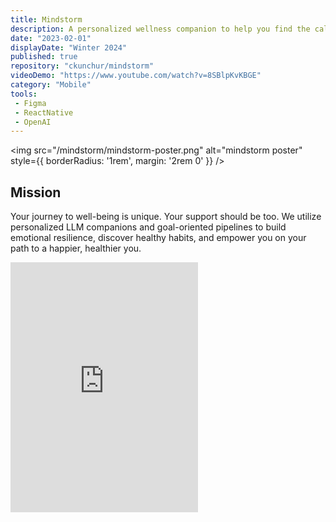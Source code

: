 ```yaml
---
title: Mindstorm
description: A personalized wellness companion to help you find the calm in your storm.
date: "2023-02-01"
displayDate: "Winter 2024"
published: true
repository: "ckunchur/mindstorm"
videoDemo: "https://www.youtube.com/watch?v=8SBlpKvKBGE"
category: "Mobile"
tools:
 - Figma
 - ReactNative
 - OpenAI
---
```



<img src="/mindstorm/mindstorm-poster.png" alt="mindstorm poster" style={{ borderRadius: '1rem', margin: '2rem 0' }} />


## Mission
<div className="flex flex-col md:flex-row items-start gap-8 mt-4">
  <p className="flex-1">
    Your journey to well-being is unique. Your support should be too. We utilize personalized LLM companions and goal-oriented pipelines to build emotional resilience, discover healthy habits, and empower you on your path to a happier, healthier you.
  </p>

  <iframe
    className="w-1/3"
    height="400"
    src="https://www.youtube.com/embed/8SBlpKvKBGE"
    title="MindStorm Final Demo"
    frameBorder="0"
    allow="accelerometer; autoplay; clipboard-write; encrypted-media; gyroscope; picture-in-picture"
    allowFullScreen
  />
</div>
## Inspiration

This project was inspired by a recent study published in Nature [1], which investigated the potential of artificial intelligence (AI) for mental health interventions. The study explored the use of large language models (LLMs) to provide emotional support and personalized guidance to individuals. The findings highlighted the promise of AI chatbots in:

- Enhancing accessibility: Offering 24/7 support, overcoming geographical limitations and potentially reducing therapy costs.
- Promoting self-discovery: Enabling users to gain insights into their emotions and thought patterns through reflection and journaling prompts.
- Providing personalized support: Tailoring responses and guidance based on user input, creating a more individualized experience compared to traditional therapy resources.

([1] Loneliness and suicide mitigation for students using GPT3-enabled chatbots: [Nature Article](https://www.nature.com/articles/s44184-023-00047-6#Sec10))

We believe that Mindstorm can build upon this research by developing a comprehensive AI-powered mental wellness companion. Our app aims to address the limitations identified in the study, such as:

- **Limited emotional understanding:** By incorporating advanced emotional recognition techniques, we can create AI companions that can better respond to user emotions, addressing people who might not want to see a real therapist/had bad experiences with therapy.
- **Focus on short-term interactions:** We aim to provide long-term support through features like weekly analysis and goal-setting tools.

Our vision is to create a user-friendly and accessible tool that empowers individuals on their journey towards mental well-being.

## Problem

Mental health concerns are prevalent, with anxiety affecting over 264 million people globally, according to WHO. Yet, accessing effective care remains a challenge. Cost, scheduling difficulties, and social stigma create major barriers.

The result? People struggling the most are often the least likely to seek help. Over 54% of adults with mental illness don’t seek treatment (WHO). This creates a vicious cycle, impacting their overall well-being, relationships, and physical health.

Mindstorm is here to break free from the limitations of traditional therapy. We offer personalized, accessible support through an accessible on-the-go app. Forget one-size-fits-all: we use LLMs with specialized chatbots tailored to address specific needs: ADHD, depression, anxiety, and productivity goals. The App Store and GPT Store are flooded with generic mental wellness chatbots. We offer something fundamentally different: precise support tailored to your specific needs.

## Differentiators

We have a pipeline and a specialized companion for every need, with long-term adaptive memory. With RAG-powered personalization, the companion you talk to analyzes your chat history, experiences, struggles, and preferences, allowing it to provide targeted support that resonates with your unique needs.

Unlike generic apps with a one-size-fits-all therapist, Mindstorm evolves with you. It’s your personalized mental health partner, offering ongoing guidance and a safe space to work towards your goals.

## Usage

Our user flow is simple — journal and reflect on your day, and choose to chat from your entry with a recommended companion based on what we detected from your needs. Over time, you can check your weekly insights to make sense of your trends and emotional landscape.
<img src="/mindstorm/mindstorm-journaling.png" alt="mindstorm poster" style={{ borderRadius: '1rem', margin: '2rem 0' }} />

## Current Features

### Specialized Companions:
<img src="/mindstorm/mindstorm-characters.png" alt="mindstorm poster" style={{  margin: '2rem 0' }} />

- **Lyra, Your Anxiety Coach:** Feeling the pressure rise? Lyra detects your anxiety in real-time and provides personalized stress management techniques tailored to your preferences. Uncover the 'why' behind your thoughts and understand the root causes of your recurring patterns, tailored to your unique experiences.
- **Nimbus, Your Productivity Partner:** Drowning in a sea of thoughts and to-dos? Nimbus helps you conquer mental clutter by organizing tasks and prioritizing your workload. Reduce overwhelm, regain control, and achieve more with Nimbus by your side.
- **Solara, Your Reflective Buddy:** Need to step back and see the bigger picture? Solara utilizes your past entries to guide you in high-level reflection. Explore patterns, gain insights, and make informed changes for a better tomorrow with Solara's insightful prompts.

These specialized companions work together to create a personalized support system that adapts to your evolving needs.

### Adaptive Long-Term Memory:
<div className="flex flex-col md:flex-row items-start gap-8 mt-4">
<div>
Imagine a companion that not only listens, but truly remembers. Unlike basic chatbots, Mindstorm utilizes RAG (Retrieval-Augmented Generation) to:

- **Personalize Your Experience:** We analyze your interactions, preferences, and past entries to tailor responses and support that hits home for you.
- **Dynamic Learning:** Our adaptive memory continuously evolves alongside you. As you share your experiences and emotions, your companion gains a deeper understanding of your unique needs.
- **Precise Therapy:** By understanding your individual patterns and triggers, we can provide targeted therapy suggestions and coping mechanisms that are effective for you.

Think of it as a conversation that deepens over time. The more you interact with Mindstorm, the better your AI companion can support you on your path to optimal well-being.
</div>
<img src="/mindstorm/mindstorm-chat.png" alt="mindstorm insights page" style={{  margin: '2rem 0' }} width="35%"/>

</div>
### Weekly Insights:

<img src="/mindstorm/mindstorm-insights.png" alt="mindstorm insights page" style={{  margin: '2rem 0' }} width="60%" />

- **Weekly Summary**
    - Reflect & Reconnect: Gain a clear view of your week's entries with our concise summary. This easy-to-read snapshot helps you connect the dots and identify recurring themes in your thoughts and emotions.
- **Mood Trends**
    - Uncover Your Emotional Landscape: Dive deeper with our mood trend analysis. By understanding your emotional patterns throughout the week, you can gain valuable insights and personalize self-care strategies for greater well-being.
- **Brain Real Estate**
    - Know What Occupies Your Mind: Ever feel overwhelmed by swirling thoughts? "Brain Real Estate" reveals the topics that occupy your mind the most. This self-discovery tool empowers you to prioritize what matters most and focus on areas that need your attention.

